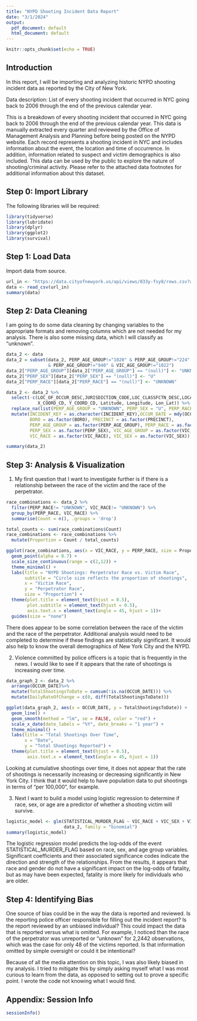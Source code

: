 ```yaml
---
title: "NYPD Shooting Incident Data Report"
date: "3/1/2024"
output:
  pdf_document: default
  html_document: default
---
```


```r
knitr::opts_chunk$set(echo = TRUE)
```

## Introduction

In this report, I will be importing and analyzing historic NYPD shooting incident data as reported by the City of New York.

Data description: List of every shooting incident that occurred in NYC going back to 2006 through the end of the previous calendar year.

This is a breakdown of every shooting incident that occurred in NYC going back to 2006 through the end of the previous calendar year. This data is manually extracted every quarter and reviewed by the Office of Management Analysis and Planning before being posted on the NYPD website. Each record represents a shooting incident in NYC and includes information about the event, the location and time of occurrence. In addition, information related to suspect and victim demographics is also included. This data can be used by the public to explore the nature of shooting/criminal activity. Please refer to the attached data footnotes for additional information about this dataset.

## Step 0: Import Library

The following libraries will be required:

```r
library(tidyverse)
library(lubridate)
library(dplyr)
library(ggplot2)
library(survival)
```

## Step 1: Load Data

Import data from source.

```r
url_in <- "https://data.cityofnewyork.us/api/views/833y-fsy8/rows.csv?accessType=DOWNLOAD"
data <- read_csv(url_in)
summary(data)
```

## Step 2: Data Cleaning

I am going to do some data cleaning by changing variables to the appropriate formats and removing columns which are not needed for my analysis. There is also some missing data, which I will classify as "unknown".

```r
data_2 <- data
data_2 = subset(data_2, PERP_AGE_GROUP!="1020" & PERP_AGE_GROUP!="224" 
                & PERP_AGE_GROUP!="940" & VIC_AGE_GROUP!="1022")
data_2["PERP_AGE_GROUP"][data_2["PERP_AGE_GROUP"] == "(null)"] <- "UNKNOWN"
data_2["PERP_SEX"][data_2["PERP_SEX"] == "(null)"] <- "U"
data_2["PERP_RACE"][data_2["PERP_RACE"] == "(null)"] <- "UNKNOWN"

data_2 <- data_2 %>%
  select(-c(LOC_OF_OCCUR_DESC,JURISDICTION_CODE,LOC_CLASSFCTN_DESC,LOCATION_DESC,
            X_COORD_CD, Y_COORD_CD, Latitude, Longitude, Lon_Lat)) %>%
  replace_na(list(PERP_AGE_GROUP = "UNKNOWN", PERP_SEX = "U", PERP_RACE = "UNKNOWN")) %>%
  mutate(INCIDENT_KEY = as.character(INCIDENT_KEY),OCCUR_DATE = mdy(OCCUR_DATE), 
         BORO = as.factor(BORO), PRECINCT = as.factor(PRECINCT), 
         PERP_AGE_GROUP = as.factor(PERP_AGE_GROUP), PERP_RACE = as.factor(PERP_RACE), 
         PERP_SEX = as.factor(PERP_SEX), VIC_AGE_GROUP = as.factor(VIC_AGE_GROUP), 
         VIC_RACE = as.factor(VIC_RACE), VIC_SEX = as.factor(VIC_SEX))

summary(data_2)
```

## Step 3: Analysis & Visualization

1. My first question that I want to investigate further is if there is a relationship between the race of the victim and the race of the perpetrator.

```r
race_combinations <- data_2 %>%
  filter(PERP_RACE!= "UNKNOWN", VIC_RACE!= "UNKNOWN") %>%
  group_by(PERP_RACE, VIC_RACE) %>%
  summarise(Count = n(), .groups = 'drop')

total_counts <- sum(race_combinations$Count)
race_combinations <- race_combinations %>%
  mutate(Proportion = Count / total_counts)

ggplot(race_combinations, aes(x = VIC_RACE, y = PERP_RACE, size = Proportion)) +
  geom_point(alpha = 0.7) +
  scale_size_continuous(range = c(2,12)) +
  theme_minimal() +
  labs(title = "NYPD Shootings: Perpetrator Race vs. Victim Race",
       subtitle = "Circle size reflects the proportion of shootings",
       x = "Victim Race",
       y = "Perpetrator Race",
       size = "Proportion") +
  theme(plot.title = element_text(hjust = 0.5),
        plot.subtitle = element_text(hjust = 0.5),
        axis.text.x = element_text(angle = 45, hjust = 1))+
  guides(size = "none")
```
There does appear to be some correlation between the race of the victim and the race of the perpetrator. Additional analysis would need to be completed to determine if these findings are statistically significant. It would also help to know the overall demographics of New York City and the NYPD.

2. Violence committed by police officers is a topic that is frequently in the news. I would like to see if it appears that the rate of shootings is increasing over time.

```r
data_graph_2 <- data_2 %>%
  arrange(OCCUR_DATE)%>%
  mutate(TotalShootingsToDate = cumsum(!is.na(OCCUR_DATE))) %>%
  mutate(DailyRateOfChange = c(0, diff(TotalShootingsToDate)))

ggplot(data_graph_2, aes(x = OCCUR_DATE, y = TotalShootingsToDate)) +
  geom_line() +
  geom_smooth(method = "lm", se = FALSE, color = "red") +
  scale_x_date(date_labels = "%Y", date_breaks = "1 year") +
  theme_minimal() +
  labs(title = "Total Shootings Over Time",
       x = "Date",
       y = "Total Shootings Reported") +
  theme(plot.title = element_text(hjust = 0.5),
        axis.text.x = element_text(angle = 45, hjust = 1))
```
Looking at cumulative shootings over time, it does not appear that the rate of shootings is necessarily increasing or decreasing significantly in New York City. I think that it would help to have population data to put shootings in terms of "per 100,000", for example.

3. Next I want to build a model using logistic regression to determine if race, sex, or age are a predictor of whether a shooting victim will survive.

```r
logistic_model <- glm(STATISTICAL_MURDER_FLAG ~ VIC_RACE + VIC_SEX + VIC_AGE_GROUP, 
                      data_2, family = "binomial")
summary(logistic_model)
```
The logistic regression model predicts the log-odds of the event STATISTICAL_MURDER_FLAG based on race, sex, and age group variables. Significant coefficients and their associated significance codes indicate the direction and strength of the relationships. From the results, it appears that race and gender do not have a significant impact on the log-odds of fatality, but as may have been expected, fatality is more likely for individuals who are older.

## Step 4: Identifying Bias

One source of bias could be in the way the data is reported and reviewed. Is the reporting police officer responsible for filling out the incident report? Is the report reviewed by an unbiased individual? This could impact the data that is reported versus what is omitted. For example, I noticed than the race of the perpetrator was unreported or "unknown" for 2,2442 observations, which was the case for only 48 of the victims reported. Is that information omitted by simple oversight or could it be intentional?

Because of all the media attention on this topic, I was also likely biased in my analysis. I tried to mitigate this by simply asking myself what I was most curious to learn from the data, as opposed to setting out to prove a specific point. I wrote the code not knowing what I would find.

## Appendix: Session Info

```r
sessionInfo()
```